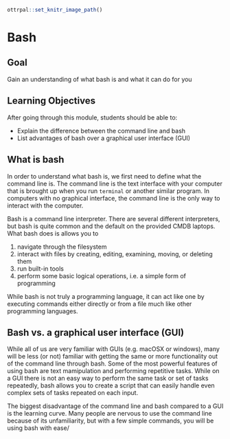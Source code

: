 ```r
ottrpal::set_knitr_image_path()
```

# Bash

## Goal

Gain an understanding of what bash is and what it can do for you

## Learning Objectives

After going through this module, students should be able to:

* Explain the difference between the command line and bash
* List advantages of bash over a graphical user interface (GUI)

## What is bash

In order to understand what bash is, we first need to define what the command line is. The command line is the text interface with your computer that is brought up when you run `terminal` or another similar program. In computers with no graphical interface, the command line is the only way to interact with the computer.

Bash is a command line interpreter. There are several different interpreters, but bash is quite common and the default on the provided CMDB laptops. What bash does is allows you to

1. navigate through the filesystem
2. interact with files by creating, editing, examining, moving, or deleting them
3. run built-in tools
4. perform some basic logical operations, i.e. a simple form of programming

While bash is not truly a programming language, it can act like one by executing commands either directly or from a file much like other programming languages. 

## Bash vs. a graphical user interface (GUI)

While all of us are very familiar with GUIs (e.g. macOSX or windows), many will be less (or not) familiar with getting the same or more functionality out of the command line through bash. Some of the most powerful features of using bash are text mamipulation and performing repetitive tasks. While on a GUI there is not an easy way to perform the same task or set of tasks repeatedly, bash allows you to create a script that can easily handle even complex sets of tasks repeated on each input.

The biggest disadvantage of the command line and bash compared to a GUI is the learning curve. Many people are nervous to use the command line because of its unfamiliarity, but with a few simple commands, you will be using bash with ease/

